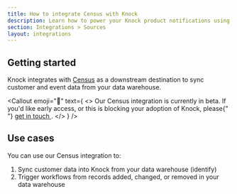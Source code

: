 ```yaml
---
title: How to integrate Census with Knock
description: Learn how to power your Knock product notifications using synced data from your data warehouse using Census.
section: Integrations > Sources
layout: integrations
---
```


## Getting started

Knock integrates with [Census](https://getcensus.com) as a downstream destination to sync customer and event data from your data warehouse.

<Callout
  emoji="🚧"
  text={
    <>
      Our Census integration is currently in beta. If you'd like early access,
      or this is blocking your adoption of Knock, please{" "}
      <a href="mailto:support@knock.app?subject=Census integration">
        get in touch
      </a>
      .
    </>
  }
/>

## Use cases

You can use our Census integration to:

1. Sync customer data into Knock from your data warehouse (identify)
2. Trigger workflows from records added, changed, or removed in your data warehouse
